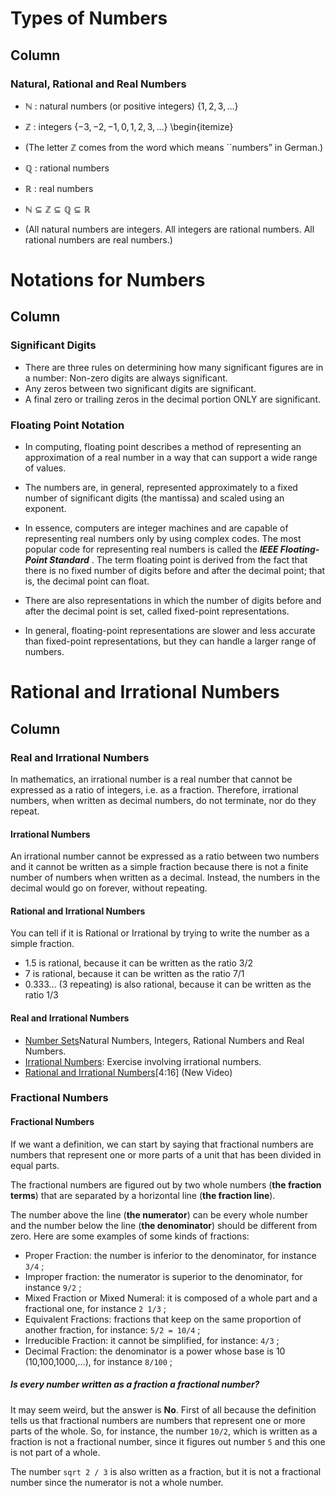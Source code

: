 
Types of Numbers {data-navmenu="Types of Number"}
==============================================================

Column {.tabset}
-------------------------------------------------------------

### Natural, Rational and Real Numbers

* $\mathbb{N}$ : natural numbers (or positive integers) $\{1,2,3,\ldots\}$
* $\mathbb{Z}$ : integers $\{-3,-2,-1,0,1,2,3,\ldots\}$
\begin{itemize}
* (The letter $\mathbb{Z}$ comes from the word \emph{Zahlen} which means ``numbers" in German.)

* $\mathbb{Q}$ : rational numbers
* $\mathbb{R}$ : real numbers
* $\mathbb{N} \subseteq \mathbb{Z } \subseteq \mathbb{Q} \subseteq \mathbb{R}$

* (All natural numbers are integers. All integers are rational numbers. All rational numbers are real numbers.)





Notations for Numbers {data-navmenu="Types of Number"}
==============================================================

Column {.tabset}
-------------------------------------------------------------

### Significant Digits
 
* There are three rules on determining how many significant figures are in a number: Non-zero digits are always significant. 
* Any zeros between two significant digits are significant. 
* A final zero or trailing zeros in the decimal portion ONLY are significant.




### Floating Point Notation

* In computing, floating point describes a method of  representing an approximation of a real number in a 
way that can support a wide range of values. 


* The numbers are, in general, represented approximately to a fixed number of significant digits (the mantissa) and scaled using an exponent. 

* In essence, computers are integer machines and are capable of representing real numbers only by using complex codes. 
The most popular code for representing real numbers is called the ***IEEE Floating-Point Standard*** .
The term floating point is derived from the fact that there is no fixed number of digits before and after the decimal point; that is, the decimal point can float. 

* There are also representations in 
which the number of digits before and after the decimal point is set, called fixed-point representations. 

* In general, floating-point representations are slower and less accurate than fixed-point representations, but they can handle a larger range of numbers.



Rational and Irrational Numbers {data-navmenu="Types of Number"}
==============================================================

Column {.tabset}
-------------------------------------------------------------

### Real and Irrational Numbers

In mathematics, an irrational number is a real number that cannot be expressed as a ratio of integers, i.e. as a fraction. 
Therefore, irrational numbers, when written as decimal numbers, do not terminate, nor do they repeat.



#### Irrational Numbers

An irrational number cannot be expressed as a ratio between two numbers and it cannot be written as a simple fraction because there is not a finite number of numbers when written as a decimal. Instead, the numbers in the decimal would go on forever, without repeating.



#### Rational and Irrational Numbers
You can tell if it is Rational or Irrational by trying to write the number as a simple fraction.

*  1.5 is rational, because it can be written as the ratio 3/2
*  7 is rational, because it can be written as the ratio 7/1
*  0.333... (3 repeating) is also rational, because it can be written as the ratio 1/3







#### Real and Irrational Numbers

*  <a title="Number Sets" href="http://youtu.be/9NAmHx3pAxk" >Number Sets</a>Natural Numbers, Integers, Rational Numbers and Real Numbers.
*  <a title="Irrational Numbers" href="http://youtu.be/lu7uhe903TY" >Irrational Numbers</a>: Exercise involving irrational numbers.
*  <a title="Rational Numbers" href="http://youtu.be/WnXnVADCXuQ" >Rational and Irrational Numbers</a>[4:16] (New Video)

### Fractional Numbers
<h4>Fractional Numbers</h4>
If we want a definition, we can start by saying that fractional numbers are numbers that represent one or more parts of a unit that has been divided in equal parts.</p>
<p>The fractional numbers are figured out by two whole numbers (<b>the fraction terms</b>) that are separated by a horizontal line (<b>the fraction line</b>). 
<p>
The number above the line (<b>the numerator</b>) can be every whole number and the number below the line (<b>the denominator</b>) should be different from zero. Here are some examples of some kinds of fractions:

* Proper Fraction: the number is inferior to the denominator, for instance `3/4` ;
* Improper fraction: the numerator is superior to the denominator, for instance `9/2` ;
* Mixed Fraction or Mixed Numeral:  it is composed of a whole part and a fractional one, for instance `2 1/3` ;
* Equivalent  Fractions: fractions that keep on the same proportion of another fraction, for instance: `5/2 = 10/4` ;
* Irreducible Fraction: it cannot be simplified, for instance:  `4/3` ;
* Decimal Fraction: the denominator is a power whose base is  10 (10,100,1000,...), for instance `8/100` ;

<h5>Is every number written as a fraction a fractional number?</h5>
<p>It may seem weird, but the answer is <b>No</b>. First of all because the definition tells us that fractional numbers are numbers that represent one or more parts of the whole. So, for instance, the number `10/2`, which is written as a fraction is not a fractional number, since it figures out number `5` and this one is not part of a whole.

The number `sqrt 2 / 3` is also written as a fraction, but it is not a fractional number since the numerator is not a whole number.</p>
		
